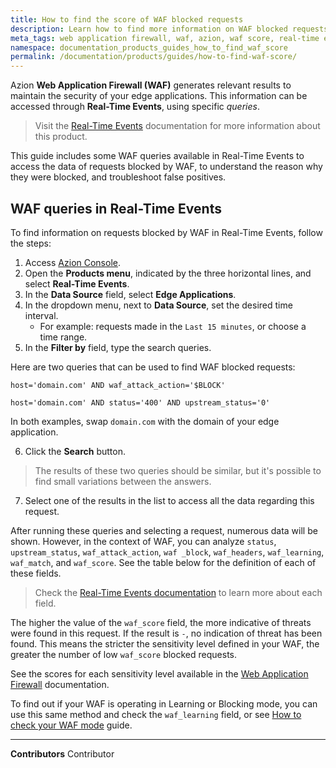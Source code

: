 ```yaml
---
title: How to find the score of WAF blocked requests
description: Learn how to find more information on WAF blocked requests with Azion.
meta_tags: web application firewall, waf, azion, waf score, real-time events, edge firewall
namespace: documentation_products_guides_how_to_find_waf_score
permalink: /documentation/products/guides/how-to-find-waf-score/
---
```


Azion **Web Application Firewall (WAF)** generates relevant results to maintain the security of your edge applications. This information can be accessed through **Real-Time Events**, using specific *queries*.

> Visit the [Real-Time Events](/en/documentation/products/observe/real-time-events/) documentation for more information about this product.

This guide includes some WAF queries available in Real-Time Events to access the data of requests blocked by WAF, to understand the reason why they were blocked, and troubleshoot false positives.

## WAF queries in Real-Time Events

To find information on requests blocked by WAF in Real-Time Events, follow the steps:

1. Access [Azion Console](https://console.azion.com).
2. Open the **Products menu**, indicated by the three horizontal lines, and select **Real-Time Events**.
3. In the **Data Source** field, select **Edge Applications**.
4. In the dropdown menu, next to **Data Source**, set the desired time interval.
	- For example: requests made in the `Last 15 minutes`, or choose a time range.
5. In the **Filter by** field, type the search queries.

Here are two queries that can be used to find WAF blocked requests:

`host='domain.com' AND waf_attack_action='$BLOCK'`

`host='domain.com' AND status='400' AND upstream_status='0'`

In both examples, swap `domain.com` with the domain of your edge application.

6. Click the **Search** button.
> The results of these two queries should be similar, but it's possible to find small variations between the answers.

7. Select one of the results in the list to access all the data regarding this request.

After running these queries and selecting a request, numerous data will be shown. However, in the context of WAF, you can analyze `status`, `upstream_status`, `waf_attack_action`, `waf _block`, `waf_headers`, `waf_learning`, `waf_match`, and `waf_score`. See the table below for the definition of each of these fields.

> Check the [Real-Time Events documentation](/en/documentation/products/observe/real-time-events/) to learn more about each field.

The higher the value of the `waf_score` field, the more indicative of threats were found in this request. If the result is `-`, no indication of threat has been found. This means the stricter the sensitivity level defined in your WAF, the greater the number of low `waf_score` blocked requests.

See the scores for each sensitivity level available in the [Web Application Firewall](/en/documentation/products/secure/edge-firewall/web-application-firewall/) documentation.

To find out if your WAF is operating in Learning or Blocking mode, you can use this same method and check the `waf_learning` field, or see [How to check your WAF mode](/en/documentation/products/guides/how-to-check-your-waf-mode/) guide.


---


**Contributors** <ContributorList>Contributor</ContributorList>
